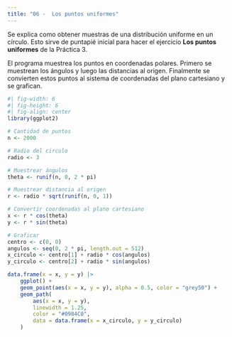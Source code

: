 ```yaml
---
title: "06 -  Los puntos uniformes"
---
```


Se explica como obtener muestras de una distribución uniforme en un círculo. Esto sirve
de puntapié inicial para hacer el ejercicio **Los puntos uniformes** de la Práctica 3.

El programa muestrea los puntos en coordenadas polares. Primero se muestrean los ángulos y 
luego las distancias al origen. Finalmente se convierten estos puntos al sistema de 
coordenadas del plano cartesiano y se grafican.

```r
#| fig-width: 6
#| fig-height: 6
#| fig-align: center
library(ggplot2)

# Cantidad de puntos
n <- 2000

# Radio del circulo
radio <- 3

# Muestrear ángulos
theta <- runif(n, 0, 2 * pi)

# Muestrear distancia al origen
r <- radio * sqrt(runif(n, 0, 1))

# Convertir coordenadas al plano cartesiano
x <- r * cos(theta)
y <- r * sin(theta)

# Graficar
centro <- c(0, 0)
angulos <- seq(0, 2 * pi, length.out = 512)
x_circulo <- centro[1] + radio * cos(angulos)
y_circulo <- centro[2] + radio * sin(angulos)

data.frame(x = x, y = y) |>
    ggplot() +
    geom_point(aes(x = x, y = y), alpha = 0.5, color = "grey50") +
    geom_path(
        aes(x = x, y = y),
        linewidth = 1.25,
        color = "#0984C0",
        data = data.frame(x = x_circulo, y = y_circulo)
    )
```